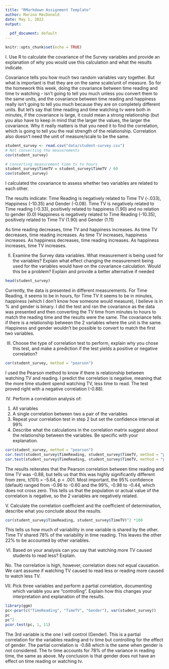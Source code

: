 ```yaml
---
title: "RMarkdown Assignment Template"
author: Marina MacDonald
date: May 1, 2022
output:
  
  pdf_document: default
---
```


```r
knitr::opts_chunk$set(echo = TRUE)
```

I. Use R to calculate the covariance of the Survey variables and provide an explanation of why you would use this calculation and what the results indicate.


Covariance tells you how much two random variables vary together. But what is important is that they are on the same scale/unit of measure. So for the homework this week, doing the covariance between time reading and time tv watching - isn't going to tell you much unless you convert them to the same units, and the covariance between time reading and happiness really isn't going to tell you much because they are on completely different units. But let's say that time reading and time watching tv were both in minutes, if the covariance is large, it could mean a strong relationship (but you also have to keep in mind that the larger the values, the larger the covariance. Why it really matters is that you need it to find the correlation, which is going to tell you the real strength of the relationship. Correlation also doesn't need the unit of measure/scale to be the same.




```r
student_survey <- read.csv("data/student-survey.csv")
# Not converting the measurements
cov(student_survey)

# converting measurement time tv to hours
student_survey$TimeTV = student_survey$TimeTV / 60
cov(student_survey)
```

I calculated the covariance to assess whether two variables are related to each other.

The results indicate:
Time Reading is negatively related to Time TV (-.033), Happiness (-10.35) and Gender (-0.08). 
Time TV is negatively related to Time reading (-0.33), positively related to happiness (1.90) and no relation to gender (0.0)
Happiness is negatively related to Time Reading (-10.35), positively related to Time TV (1.90) and Gender (1.11)

As time reading decreases, time TV and happiness increases.
As time TV decreases, time reading increases. As time TV increases, happiness increases.
As happiness decreases, time reading increases. As happiness increases, time TV increases.




II. Examine the Survey data variables. What measurement is being used for the variables? Explain what effect changing the measurement being used for the variables would have on the covariance calculation. Would this be a problem? Explain and provide a better alternative if needed



```r
head(student_survey)
```

Currently, the data is presented in different measurements. For Time Reading, it seems to be in hours, for Time TV it seems to be in minutes, happiness (which I don't know how someone would measure), I believe is in % and gender is binary.
I did the test and ran the covariance as the data was presented and then converting the TV time from minutes to hours to match the reading time and the results were the same. The covariance tells if there is a relationship between the 2 variables where the unit is the same. Happiness and gender wouldn't be possible to convert to match the first two variables.



III. Choose the type of correlation test to perform, explain why you chose this test, and make a prediction if the test yields a positive or negative correlation?


```r
cor(student_survey, method = "pearson")
```

I used the Pearson method to know if there is relationship between watching TV and reading. I predict the correlation is negative, meaning that the more time student spend watching TV, less time to read. The test proved right with a negative correlation (-0.88).

IV. Perform a correlation analysis of:
1. All variables
2. A single correlation between two a pair of the variables
3. Repeat your correlation test in step 2 but set the confidence interval at 99%
4. Describe what the calculations in the correlation matrix suggest about the relationship between the variables. Be specific with your explanation.


```r
cor(student_survey, method = "pearson")
cor.test(student_survey$TimeReading, student_survey$TimeTV, method = "pearson")
cor.test(student_survey$TimeReading, student_survey$TimeTV, method = "pearson", conf.level = 0.99)
```

The results reiterates that the Pearson correlation between time reading and time TV was -0.88, but tells us that this was highly significantly different from zero, t(101) = -5.64, p < .001. Most important, the 95% confidence (default) ranged from -0.96 to -0.60 and the 99%, -0.98 to -0.44, which does not cross zero. This tells us that the population or actual value of the correlation is negative, so the 2 variables are negatively related.



V. Calculate the correlation coefficient and the coefficient of determination, describe what you conclude about the results.

```r
cor(student_survey$TimeReading, student_survey$TimeTV)^2 *100
```
 This tells us how much of variability in one variable is shared by the other. Time TV shared 78% of the variability in time reading. This leaves the other 22% to be accounted by other variables.




VI. Based on your analysis can you say that watching more TV caused students to read less? Explain.

No. The correlation is high, however, correlation does not equal causation. We cant assume if watching TV caused to read less or reading more caused to watch less TV.



VII. Pick three variables and perform a partial correlation, documenting which variable you are “controlling”. Explain how this changes your interpretation and explanation of the results.


```r
library(ggm)
pc<-pcor(c("TimeReading", "TimeTV", "Gender"), var(student_survey))
pc
pc^2
pcor.test(pc, 1, 11)
```

The 3rd variable is the one I will control (Gender). This is a partial correlation for the variables reading and tv time but controlling for the effect of gender. The partial correlation is -0.88 which is the same when gender is not considered. The tv time accounts for 78% of the variance in reading time, the same as above. My conclusion is that gender does not have an effect on time reading or watching tv.